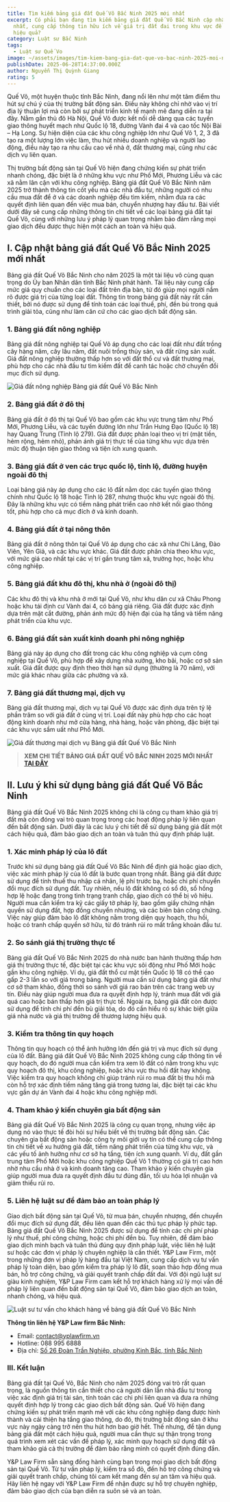 ```yaml
---
title: Tìm kiếm bảng giá đất Quế Võ Bắc Ninh 2025 mới nhất
excerpt: Có phải bạn đang tìm kiếm bảng giá đất Quế Võ Bắc Ninh cập nhật mới
  nhất, cung cấp thông tin hữu ích về giá trị đất đai trong khu vực để đầu tư
  hiệu quả?
category: Luật sư Bắc Ninh
tags:
  - Luật sư Quế Vo
image: ~/assets/images/tim-kiem-bang-gia-dat-que-vo-bac-ninh-2025-moi-nhat.png
publishDate: 2025-06-28T14:37:00.000Z
author: Nguyễn Thị Quỳnh Giang
rating: 5
---
```

Quế Võ, một huyện thuộc tỉnh Bắc Ninh, đang nổi lên như một tâm điểm thu hút sự chú ý của thị trường bất động sản. Điều này không chỉ nhờ vào vị trí địa lý thuận lợi mà còn bởi sự phát triển kinh tế mạnh mẽ đang diễn ra tại đây. Nằm gần thủ đô Hà Nội, Quế Võ được kết nối dễ dàng qua các tuyến giao thông huyết mạch như Quốc lộ 18, đường Vành đai 4 và cao tốc Nội Bài – Hạ Long. Sự hiện diện của các khu công nghiệp lớn như Quế Võ 1, 2, 3 đã tạo ra một lượng lớn việc làm, thu hút nhiều doanh nghiệp và người lao động, điều này tạo ra nhu cầu cao về nhà ở, đất thương mại, cũng như các dịch vụ liên quan.

Thị trường bất động sản tại Quế Võ hiện đang chứng kiến sự phát triển nhanh chóng, đặc biệt là ở những khu vực như Phố Mới, Phương Liễu và các xã nằm lân cận với khu công nghiệp. Bảng giá đất Quế Võ Bắc Ninh năm 2025 trở thành thông tin cốt yếu mà các nhà đầu tư, những người có nhu cầu mua đất để ở và các doanh nghiệp đều tìm kiếm, nhằm đưa ra các quyết định liên quan đến việc mua bán, chuyển nhượng hay đầu tư. Bài viết dưới đây sẽ cung cấp những thông tin chi tiết về các loại bảng giá đất tại Quế Võ, cùng với những lưu ý pháp lý quan trọng nhằm bảo đảm rằng mọi giao dịch đều được thực hiện một cách an toàn và hiệu quả.

## I. Cập nhật bảng giá đất Quế Võ Bắc Ninh 2025 mới nhất

Bảng giá đất Quế Võ Bắc Ninh cho năm 2025 là một tài liệu vô cùng quan trọng do Ủy ban Nhân dân tỉnh Bắc Ninh phát hành. Tài liệu này cung cấp mức giá quy chuẩn cho các loại đất trên địa bàn, từ đó giúp mọi người nắm rõ được giá trị của từng loại đất. Thông tin trong bảng giá đất này rất cần thiết, bởi nó được sử dụng để tính toán các loại thuế, phí, đền bù trong quá trình giải tỏa, cũng như làm căn cứ cho các giao dịch bất động sản. 

### 1. Bảng giá đất nông nghiệp

Bảng giá đất nông nghiệp tại Quế Võ áp dụng cho các loại đất như đất trồng cây hàng năm, cây lâu năm, đất nuôi trồng thủy sản, và đất rừng sản xuất. Giá đất nông nghiệp thường thấp hơn so với đất thổ cư và đất thương mại, phù hợp cho các nhà đầu tư tìm kiếm đất để canh tác hoặc chờ chuyển đổi mục đích sử dụng.

![Giá đất nông nghiệp Bảng giá đất Quế Võ Bắc Ninh](~/assets/images/gia-dat-nong-nghiep-bang-gia-dat-que-vo-bac-ninh.png "Giá đất nông nghiệp Bảng giá đất Quế Võ Bắc Ninh")

### 2. Bảng giá đất ở đô thị

Bảng giá đất ở đô thị tại Quế Võ bao gồm các khu vực trung tâm như Phố Mới, Phương Liễu, và các tuyến đường lớn như Trần Hưng Đạo (Quốc lộ 18) hay Quang Trung (Tỉnh lộ 279). Giá đất được phân loại theo vị trí (mặt tiền, hẻm rộng, hẻm nhỏ), phản ánh giá trị thực tế của từng khu vực dựa trên mức độ thuận tiện giao thông và tiện ích xung quanh.

### 3. Bảng giá đất ở ven các trục quốc lộ, tỉnh lộ, đường huyện ngoài đô thị

Loại bảng giá này áp dụng cho các lô đất nằm dọc các tuyến giao thông chính như Quốc lộ 18 hoặc Tỉnh lộ 287, nhưng thuộc khu vực ngoài đô thị. Đây là những khu vực có tiềm năng phát triển cao nhờ kết nối giao thông tốt, phù hợp cho cả mục đích ở và kinh doanh.

### 4. Bảng giá đất ở tại nông thôn

Bảng giá đất ở nông thôn tại Quế Võ áp dụng cho các xã như Chi Lăng, Đào Viên, Yên Giả, và các khu vực khác. Giá đất được phân chia theo khu vực, với mức giá cao nhất tại các vị trí gần trung tâm xã, trường học, hoặc khu công nghiệp.

### 5. Bảng giá đất khu đô thị, khu nhà ở (ngoài đô thị)

Các khu đô thị và khu nhà ở mới tại Quế Võ, như khu dân cư xã Châu Phong hoặc khu tái định cư Vành đai 4, có bảng giá riêng. Giá đất được xác định dựa trên mặt cắt đường, phản ánh mức độ hiện đại của hạ tầng và tiềm năng phát triển của khu vực.

### 6. Bảng giá đất sản xuất kinh doanh phi nông nghiệp

Bảng giá này áp dụng cho đất trong các khu công nghiệp và cụm công nghiệp tại Quế Võ, phù hợp để xây dựng nhà xưởng, kho bãi, hoặc cơ sở sản xuất. Giá đất được quy định theo thời hạn sử dụng (thường là 70 năm), với mức giá khác nhau giữa các phường và xã.

### 7. Bảng giá đất thương mại, dịch vụ

Bảng giá đất thương mại, dịch vụ tại Quế Võ được xác định dựa trên tỷ lệ phần trăm so với giá đất ở cùng vị trí. Loại đất này phù hợp cho các hoạt động kinh doanh như mở cửa hàng, nhà hàng, hoặc văn phòng, đặc biệt tại các khu vực sầm uất như Phố Mới.

![Giá đất thương mại dịch vụ Bảng giá đất Quế Võ Bắc Ninh](~/assets/images/gia-dat-thuong-mai-dich-vu-bang-gia-dat-que-vo-bac-ninh.png "Giá đất thương mại dịch vụ Bảng giá đất Quế Võ Bắc Ninh")

> **XEM CHI TIẾT BẢNG GIÁ ĐẤT QUẾ VÕ BẮC NINH 2025 MỚI NHẤT [TẠI ĐÂY](https://docs.google.com/document/d/1E9rwVGgKWgKO2mZtoZTCmvYYjfg_0FwX/edit?usp=sharing&ouid=109752636836284543229&rtpof=true&sd=true)**

## II. Lưu ý khi sử dụng bảng giá đất Quế Võ Bắc Ninh

Bảng giá đất Quế Võ Bắc Ninh 2025 không chỉ là công cụ tham khảo giá trị đất mà còn đóng vai trò quan trọng trong các hoạt động pháp lý liên quan đến bất động sản. Dưới đây là các lưu ý chi tiết để sử dụng bảng giá đất một cách hiệu quả, đảm bảo giao dịch an toàn và tuân thủ quy định pháp luật.

### 1. Xác minh pháp lý của lô đất

Trước khi sử dụng bảng giá đất Quế Võ Bắc Ninh để định giá hoặc giao dịch, việc xác minh pháp lý của lô đất là bước quan trọng nhất. Bảng giá đất được sử dụng để tính thuế thu nhập cá nhân, lệ phí trước bạ, hoặc chi phí chuyển đổi mục đích sử dụng đất. Tuy nhiên, nếu lô đất không có sổ đỏ, sổ hồng hợp lệ hoặc đang trong tình trạng tranh chấp, giao dịch có thể bị vô hiệu. Người mua cần kiểm tra kỹ các giấy tờ pháp lý, bao gồm giấy chứng nhận quyền sử dụng đất, hợp đồng chuyển nhượng, và các biên bản công chứng. Việc này giúp đảm bảo lô đất không nằm trong diện quy hoạch, thu hồi, hoặc có tranh chấp quyền sở hữu, từ đó tránh rủi ro mất trắng khoản đầu tư.

### 2. So sánh giá thị trường thực tế

Bảng giá đất Quế Võ Bắc Ninh 2025 do nhà nước ban hành thường thấp hơn giá thị trường thực tế, đặc biệt tại các khu vực sôi động như Phố Mới hoặc gần khu công nghiệp. Ví dụ, giá đất thổ cư mặt tiền Quốc lộ 18 có thể cao gấp 2-3 lần so với giá trong bảng. Người mua cần sử dụng bảng giá đất như cơ sở tham khảo, đồng thời so sánh với giá rao bán trên các trang web uy tín. Điều này giúp người mua đưa ra quyết định hợp lý, tránh mua đất với giá quá cao hoặc bán thấp hơn giá trị thực tế. Ngoài ra, bảng giá đất còn được sử dụng để tính chi phí đền bù giải tỏa, do đó cần hiểu rõ sự khác biệt giữa giá nhà nước và giá thị trường để thương lượng hiệu quả.

### 3. Kiểm tra thông tin quy hoạch

Thông tin quy hoạch có thể ảnh hưởng lớn đến giá trị và mục đích sử dụng của lô đất. Bảng giá đất Quế Võ Bắc Ninh 2025 không cung cấp thông tin về quy hoạch, do đó người mua cần kiểm tra xem lô đất có nằm trong khu vực quy hoạch đô thị, khu công nghiệp, hoặc khu vực thu hồi đất hay không. Việc kiểm tra quy hoạch không chỉ giúp tránh rủi ro mua đất bị thu hồi mà còn hỗ trợ xác định tiềm năng tăng giá trong tương lai, đặc biệt tại các khu vực gần dự án Vành đai 4 hoặc khu công nghiệp mới.

### 4. Tham khảo ý kiến chuyên gia bất động sản

Bảng giá đất Quế Võ Bắc Ninh 2025 là công cụ quan trọng, nhưng việc áp dụng nó vào thực tế đòi hỏi sự hiểu biết về thị trường bất động sản. Các chuyên gia bất động sản hoặc công ty môi giới uy tín có thể cung cấp thông tin chi tiết về xu hướng giá đất, tiềm năng phát triển của từng khu vực, và các yếu tố ảnh hưởng như cơ sở hạ tầng, tiện ích xung quanh. Ví dụ, đất gần trung tâm Phố Mới hoặc khu công nghiệp Quế Võ 1 thường có giá trị cao hơn nhờ nhu cầu nhà ở và kinh doanh tăng cao. Tham khảo ý kiến chuyên gia giúp người mua đưa ra quyết định đầu tư đúng đắn, tối ưu hóa lợi nhuận và giảm thiểu rủi ro.

### 5. Liên hệ luật sư để đảm bảo an toàn pháp lý

Giao dịch bất động sản tại Quế Võ, từ mua bán, chuyển nhượng, đến chuyển đổi mục đích sử dụng đất, đều liên quan đến các thủ tục pháp lý phức tạp. Bảng giá đất Quế Võ Bắc Ninh 2025 được sử dụng để tính các chi phí pháp lý như thuế, phí công chứng, hoặc chi phí đền bù. Tuy nhiên, để đảm bảo giao dịch minh bạch và tuân thủ đúng quy định pháp luật, việc liên hệ luật sư hoặc các đơn vị pháp lý chuyên nghiệp là cần thiết. Y&P Law Firm, một trong những đơn vị pháp lý hàng đầu tại Việt Nam, cung cấp dịch vụ tư vấn pháp lý toàn diện, bao gồm kiểm tra pháp lý lô đất, soạn thảo hợp đồng mua bán, hỗ trợ công chứng, và giải quyết tranh chấp đất đai. Với đội ngũ luật sư giàu kinh nghiệm, Y&P Law Firm cam kết hỗ trợ khách hàng xử lý mọi vấn đề pháp lý liên quan đến bất động sản tại Quế Võ, đảm bảo giao dịch an toàn, nhanh chóng, và hiệu quả.

![Luật sư tư vấn cho khách hàng về bảng giá đất Quế Võ Bắc Ninh](~/assets/images/luat-su-tu-van-cho-khach-hang-ve-bang-gia-dat-que-vo-bac-ninh.jpg "Luật sư tư vấn cho khách hàng về bảng giá đất Quế Võ Bắc Ninh")

**Thông tin liên hệ Y&P Law firm Bắc Ninh:**

* Email: contact@yplawfirm.vn
* Hotline: 088 995 6888
* Địa chỉ: [Số 26 Đoàn Trần Nghiệp, phường Kinh Bắc, tỉnh Bắc Ninh](https://maps.app.goo.gl/6wnQ9dRS9cqNpzLf6)

### III. Kết luận

Bảng giá đất tại Quế Võ, Bắc Ninh cho năm 2025 đóng vai trò rất quan trọng, là nguồn thông tin cần thiết cho cả người dân lẫn nhà đầu tư trong việc xác định giá trị tài sản, tính toán các chi phí liên quan và đưa ra những quyết định hợp lý trong các giao dịch bất động sản. Quế Võ hiện đang chứng kiến sự phát triển mạnh mẽ với các khu công nghiệp đang được hình thành và cải thiện hạ tầng giao thông, do đó, thị trường bất động sản ở khu vực này ngày càng trở nên thu hút hơn bao giờ hết. Thế nhưng, để tận dụng bảng giá đất một cách hiệu quả, người mua cần thực sự thận trọng trong quá trình xem xét các vấn đề pháp lý, xác minh quy hoạch sử dụng đất và tham khảo giá cả thị trường để đảm bảo rằng mình có quyết định đúng đắn.

Y&P Law Firm sẵn sàng đồng hành cùng bạn trong mọi giao dịch bất động sản tại Quế Võ. Từ tư vấn pháp lý, kiểm tra sổ đỏ, đến hỗ trợ công chứng và giải quyết tranh chấp, chúng tôi cam kết mang đến sự an tâm và hiệu quả. Hãy liên hệ ngay với Y&P Law Firm để nhận được sự hỗ trợ chuyên nghiệp, đảm bảo giao dịch của bạn diễn ra suôn sẻ và an toàn.
